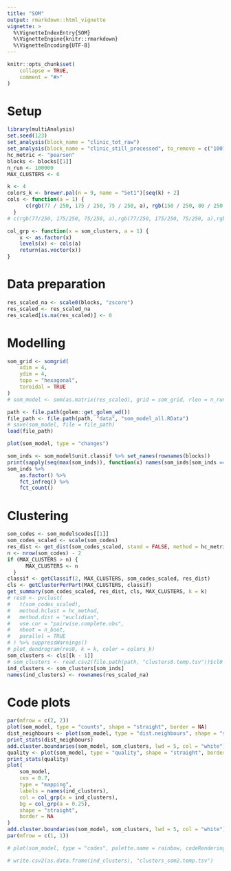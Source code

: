 ```yaml
---
title: "SOM"
output: rmarkdown::html_vignette
vignette: >
  %\VignetteIndexEntry{SOM}
  %\VignetteEngine{knitr::rmarkdown}
  %\VignetteEncoding{UTF-8}
---
```


```r
knitr::opts_chunk$set(
    collapse = TRUE,
    comment = "#>"
)
```

# Setup
```r
library(multiAnalysis)
set.seed(123)
set_analysis(block_name = "clinic_tot_raw")
set_analysis(block_name = "clinic_still_processed", to_remove = c("1007", "1014"))
hc_metric <- "pearson"
blocks <- blocks[[1]]
n_run <- 100000
MAX_CLUSTERS <- 6

k <- 4
colors_k <- brewer.pal(n = 9, name = "Set1")[seq(k) + 2]
cols <- function(a = 1) {
      c(rgb(77 / 250, 175 / 250, 75 / 250, a), rgb(150 / 250, 80 / 250, 150 / 250, a), rgb(1, 40 / 250, 45 / 250, a), rgb(1, 0.5, 0, a), rgb(0 / 250, 120 / 250, 180 / 250, a))
  }
# c(rgb(77/250, 175/250, 75/250, a),rgb(77/250, 175/250, 75/250, a),rgb(150/250, 80/250, 150/250, a), rgb(150/250, 80/250, 150/250, a)) #, rgb(1, 40/250, 45/250, a), rgb(1, 0.5, 0, a), rgb(0/250, 120/250, 180/250, a))

col_grp <- function(x = som_clusters, a = 1) {
    x <- as.factor(x)
    levels(x) <- cols(a)
    return(as.vector(x))
}
```

# Data preparation
```r
res_scaled_na <- scale0(blocks, "zscore")
res_scaled <- res_scaled_na
res_scaled[is.na(res_scaled)] <- 0
```

# Modelling
```r
som_grid <- somgrid(
    xdim = 4,
    ydim = 4,
    topo = "hexagonal",
    toroidal = TRUE
)
# som_model <- som(as.matrix(res_scaled), grid = som_grid, rlen = n_run)

path <- file.path(golem::get_golem_wd())
file_path <- file.path(path, "data", "som_model_all.RData")
# save(som_model, file = file_path)
load(file_path)

plot(som_model, type = "changes")

som_inds <- som_model$unit.classif %>% set_names(rownames(blocks))
print(sapply(seq(max(som_inds)), function(x) names(som_inds[som_inds == x])))
som_inds %>%
    as.factor() %>%
    fct_infreq() %>%
    fct_count()
```

# Clustering
```r
som_codes <- som_model$codes[[1]]
som_codes_scaled <- scale(som_codes)
res_dist <- get_dist(som_codes_scaled, stand = FALSE, method = hc_metric)
n <- nrow(som_codes) - 2
if (MAX_CLUSTERS > n) {
      MAX_CLUSTERS <- n
  }
classif <- getClassif(2, MAX_CLUSTERS, som_codes_scaled, res_dist)
cls <- getClusterPerPart(MAX_CLUSTERS, classif)
get_summary(som_codes_scaled, res_dist, cls, MAX_CLUSTERS, k = k)
# res0 <- pvclust(
#   t(som_codes_scaled),
#   method.hclust = hc_method,
#   method.dist = "euclidian",
#   use.cor = "pairwise.complete.obs",
#   nboot = n_boot,
#   parallel = TRUE
# ) %>% suppressWarnings()
# plot_dendrogram(res0, k = k, color = colors_k)
som_clusters <- cls[[k - 1]]
# som_clusters <- read.csv2(file.path(path, "clusters0.temp.tsv"))$cl0
ind_clusters <- som_clusters[som_inds]
names(ind_clusters) <- rownames(res_scaled_na)
```

# Code plots
```r
par(mfrow = c(2, 2))
plot(som_model, type = "counts", shape = "straight", border = NA)
dist_neighbours <- plot(som_model, type = "dist.neighbours", shape = "straight", border = NA)
print_stats(dist_neighbours)
add.cluster.boundaries(som_model, som_clusters, lwd = 5, col = "white")
quality <- plot(som_model, type = "quality", shape = "straight", border = NA)
print_stats(quality)
plot(
    som_model,
    cex = 0.7,
    type = "mapping",
    labels = names(ind_clusters),
    col = col_grp(x = ind_clusters),
    bg = col_grp(a = 0.25),
    shape = "straight",
    border = NA
)
add.cluster.boundaries(som_model, som_clusters, lwd = 5, col = "white")
par(mfrow = c(1, 1))

# plot(som_model, type = "codes", palette.name = rainbow, codeRendering = "segments")

# write.csv2(as.data.frame(ind_clusters), "clusters_som2.temp.tsv")
```
